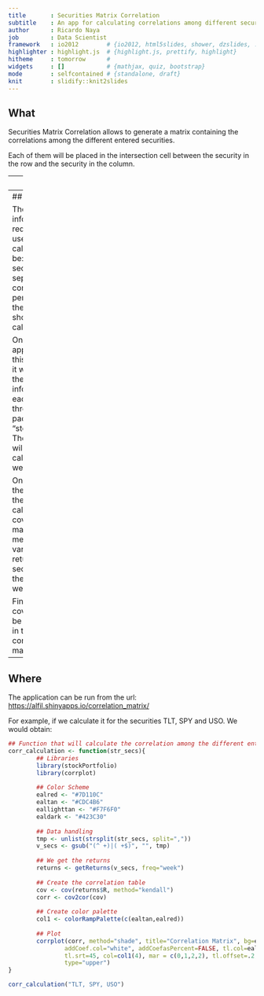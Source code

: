```yaml
---
title       : Securities Matrix Correlation
subtitle    : An app for calculating correlations among different securities
author      : Ricardo Naya
job         : Data Scientist
framework   : io2012        # {io2012, html5slides, shower, dzslides, ...}
highlighter : highlight.js  # {highlight.js, prettify, highlight}
hitheme     : tomorrow      # 
widgets     : []            # {mathjax, quiz, bootstrap}
mode        : selfcontained # {standalone, draft}
knit        : slidify::knit2slides
---
```

## What

Securities Matrix Correlation allows to generate a matrix containing the correlations
among the different entered securities.

Each of them will be placed in the intersection cell between the security in the row and the 
security in the column.



---
## Why

When building a stock portfolio, is important to know how correlated are the different stocks or funds.

A diversified portfolio (low correlation among its stocks) will have much less risk for the same amount of expected return than a non-diversified portfolio (high correlation among its stocks)



---
## How

The only information required to the user for the calculation will be:
- A list of securities separated by comma
- The period in which the correlation should be calculated.


Once the application has this information, it will request the returns information for each security through the package "stockPortfolio". These returns will be calculated weekly.

Once we have these returns, the app will calculate the covariance matrix, measuring the variance of the returns of one security against the other each week.

Finally, this covariance will be normalized in the correlation matrix.

---
## Where

The application can be run from the url: <a href="https://alfil.shinyapps.io/correlation_matrix/">https://alfil.shinyapps.io/correlation_matrix/</a>

For example, if we calculate it for the securities TLT, SPY and USO. We would obtain:
        
```r
## Function that will calculate the correlation among the different entered securities
corr_calculation <- function(str_secs){
        ## Libraries
        library(stockPortfolio)
        library(corrplot)
        
        ## Color Scheme
        ealred <- "#7D110C"
        ealtan <- "#CDC4B6"
        eallighttan <- "#F7F6F0"
        ealdark <- "#423C30"
        
        ## Data handling
        tmp <- unlist(strsplit(str_secs, split=","))
        v_secs <- gsub("(^ +)|( +$)", "", tmp)
        
        ## We get the returns
        returns <- getReturns(v_secs, freq="week")
        
        ## Create the correlation table
        cov <- cov(returns$R, method="kendall")
        corr <- cov2cor(cov)
        
        ## Create color palette
        col1 <- colorRampPalette(c(ealtan,ealred))
        
        ## Plot
        corrplot(corr, method="shade", title="Correlation Matrix", bg=eallighttan, 
                addCoef.col="white", addCoefasPercent=FALSE, tl.col=ealdark, 
                tl.srt=45, col=col1(4), mar = c(0,1,2,2), tl.offset=.2, tl.cex=1, 
                type="upper")    
}

corr_calculation("TLT, SPY, USO")

```




